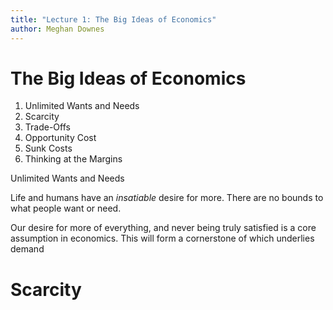 ```yaml
---
title: "Lecture 1: The Big Ideas of Economics"
author: Meghan Downes
---
```


# The Big Ideas of Economics

1.  Unlimited Wants and Needs
2.  Scarcity
3.  Trade-Offs
4.  Opportunity Cost
5.  Sunk Costs
6.  Thinking at the Margins

Unlimited Wants and Needs

Life and humans have an *insatiable* desire for more.  There are no bounds to what people want or need.  

Our desire for more of everything, and never being truly satisfied is a core assumption in economics.  This will form a cornerstone of which underlies demand


# Scarcity

